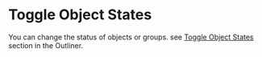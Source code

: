 # Toggle Object States

You can change the status of objects or groups.
see [Toggle Object States](./outliner#toggle-object-states) section in the Outliner.




